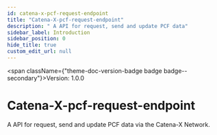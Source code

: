 ```yaml
---
id: catena-x-pcf-request-endpoint
title: "Catena-X-pcf-request-endpoint"
description: " A API for request, send and update PCF data"
sidebar_label: Introduction
sidebar_position: 0
hide_title: true
custom_edit_url: null
---
```



<span className={"theme-doc-version-badge badge badge--secondary"}>Version: 1.0.0</span>

# Catena-X-pcf-request-endpoint


A API for request, send and update PCF data via the Catena-X Network.      

